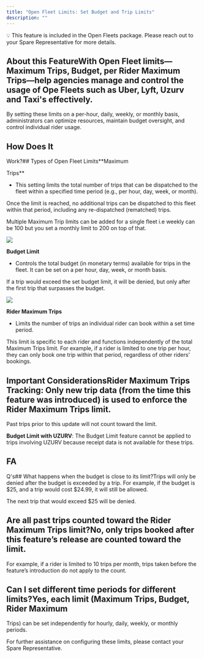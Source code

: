 ```yaml
---
title: "Open Fleet Limits: Set Budget and Trip Limits"
description: ""
---
```


💡 This feature is included in the Open Fleets package. Please reach out to your Spare Representative for more details.

## About this FeatureWith Open Fleet limits—Maximum Trips, Budget, per Rider Maximum Trips—help agencies manage and control the usage of Ope Fleets such as Uber, Lyft, Uzurv and Taxi's effectively. 

By setting these limits on a per-hour, daily, weekly, or monthly basis, administrators can optimize resources, maintain budget oversight, and control individual rider usage.

## How Does It 

Work?## Types of Open Fleet Limits**Maximum 

Trips**

- This setting limits the total number of trips that can be dispatched to the fleet within a specified time period (e.g., per hour, day, week, or month).

Once the limit is reached, no additional trips can be dispatched to this fleet within that period, including any re-dispatched (rematched) trips.

Multiple Maximum Trip limits can be added for a single fleet i.e weekly can be 100 but you set a monthly limit to 200 on top of that.

![](https://downloads.intercomcdn.com/i/o/wyxobwoi/1242430579/2d50c7cb6cc08f1ad51d34499868/Screenshot+2024-11-06+at+4_55_09%E2%80%AFPM.png?expires=1753820100&signature=d4f62af28d9f1625f2839bf9d791ba3ecc3f1eb79042b6b0326598550aa23f20&req=dSIjFM19nYRYUPMW1HO4zYLGmIzaLYNqWONm9JvoTGYXam%2BSAQn7yhHekgwx%0AGRKU%0A)

**Budget Limit**

- Controls the total budget (in monetary terms) available for trips in the fleet. It can be set on a per hour, day, week, or month basis.

If a trip would exceed the set budget limit, it will be denied, but only after the first trip that surpasses the budget.

![](https://downloads.intercomcdn.com/i/o/wyxobwoi/1242432103/c816b86f404120edc340b3ef9804/Screenshot+2024-11-06+at+4_57_21%E2%80%AFPM.png?expires=1753820100&signature=a9ed2c18760d33ec61841abca6010012d79e0f0e41ee7a6803bed7d8d3159cd8&req=dSIjFM19n4BfWvMW1HO4zR7Z67i8yWgMtQLfFGKQgYvHafmBnw4tSBV7lF9w%0A5Ge1%0A)

**Rider Maximum Trips**

- Limits the number of trips an individual rider can book within a set time period.

This limit is specific to each rider and functions independently of the total Maximum Trips limit. For example, if a rider is limited to one trip per hour, they can only book one trip within that period, regardless of other riders' bookings.

## Important Considerations**Rider Maximum Trips Tracking**: Only new trip data (from the time this feature was introduced) is used to enforce the Rider Maximum Trips limit. 

Past trips prior to this update will not count toward the limit.

**Budget Limit with UZURV**: The Budget Limit feature cannot be applied to trips involving UZURV because receipt data is not available for these trips.

## FA

Q's## What happens when the budget is close to its limit?Trips will only be denied after the budget is exceeded by a trip. For example, if the budget is $25, and a trip would cost $24.99, it will still be allowed. 

The next trip that would exceed $25 will be denied.

## Are all past trips counted toward the Rider Maximum Trips limit?No, only trips booked after this feature’s release are counted toward the limit. 

For example, if a rider is limited to 10 trips per month, trips taken before the feature’s introduction do not apply to the count.

## Can I set different time periods for different limits?Yes, each limit (Maximum Trips, Budget, Rider Maximum 

Trips) can be set independently for hourly, daily, weekly, or monthly periods.

For further assistance on configuring these limits, please contact your Spare Representative.
